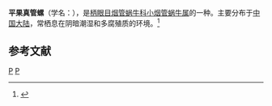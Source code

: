 {{Speciesbox
| taxon = Euphaedusa pingguonensis
| binomial_authority = Chen et Zhang, 1999
}}
'''平果真管螺'''（学名：''{{lang|la|Euphaedusa pingguonensis}}''），是[[柄眼目|柄眼目]][[烟管蜗牛科|烟管蜗牛科]][[小烟管蜗牛属|小烟管蜗牛属]]的一种。主要分布于[[中国大陆|中国大陆]]，常栖息在阴暗潮湿和多腐殖质的环境。<ref>{{cite web|url=http://shell.sinica.edu.tw/chinese/shellbase_detail.php?science_no=5943|title=国际贝库：平果真管螺|publisher=台湾贝类资料库|accessdate=2009-08-11|archive-date=2016-03-04|archive-url=https://web.archive.org/web/20160304102800/http://shell.sinica.edu.tw/chinese/shellbase_detail.php?science_no=5943|dead-url=no}}</ref>

== 参考文献 ==
{{reflist}}
{{taxonbar}}
[[Category:_1999年描述的动物|P]]
[[Category:小烟管蜗牛属|P]]